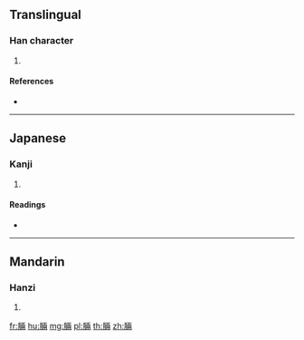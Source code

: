 {{character info/new}}
==Translingual==

===Han character===
{{Han char|rn=130|rad=肉|as=08|sn=12|four=|canj=BMLB}}

# {{defn|Han|sort=肉08}}

====References====
* {{Han ref|kx=0985.200|dkj=29576|dj=1438.160|hdz=32086.050|uh=813C|ud=33084}}

----

==Japanese==

===Kanji===
{{ja-kanji|grade=|rs=肉08}}

# {{defn|lang=ja|sort=肉08}}

====Readings====
* {{ja-readings|on=[[りょう]] (ryō)|kun=[[ほじし]] (hojishi)|nanori=}}

----

==Mandarin==

===Hanzi===
{{cmn-hanzi|pin=[[liǎng]] ([[liang3]])|wg=liang<sup>3</sup>}}

# {{defn|lang=cmn|sort=肉08}}

[[fr:脼]]
[[hu:脼]]
[[mg:脼]]
[[pl:脼]]
[[th:脼]]
[[zh:脼]]